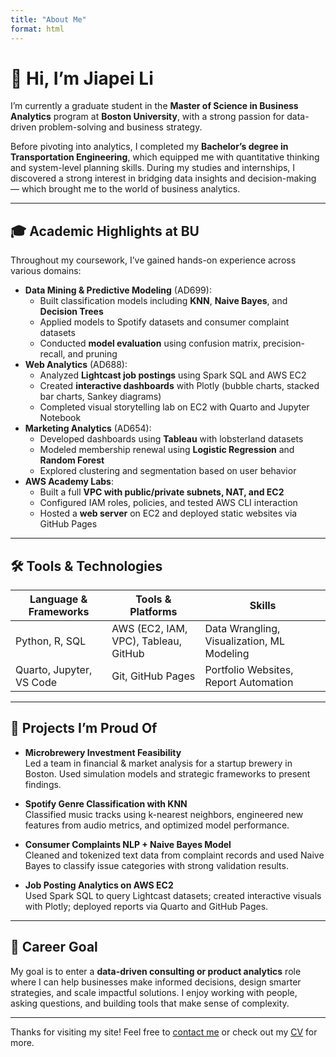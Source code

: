 ```yaml
---
title: "About Me"
format: html
---
```


# 👋 Hi, I'm Jiapei Li

I'm currently a graduate student in the **Master of Science in Business Analytics** program at **Boston University**, with a strong passion for data-driven problem-solving and business strategy.

Before pivoting into analytics, I completed my **Bachelor's degree in Transportation Engineering**, which equipped me with quantitative thinking and system-level planning skills. During my studies and internships, I discovered a strong interest in bridging data insights and decision-making — which brought me to the world of business analytics.

---

## 🎓 Academic Highlights at BU

Throughout my coursework, I've gained hands-on experience across various domains:

- **Data Mining & Predictive Modeling** (AD699):  
  - Built classification models including **KNN**, **Naive Bayes**, and **Decision Trees**  
  - Applied models to Spotify datasets and consumer complaint datasets  
  - Conducted **model evaluation** using confusion matrix, precision-recall, and pruning

- **Web Analytics** (AD688):  
  - Analyzed **Lightcast job postings** using Spark SQL and AWS EC2  
  - Created **interactive dashboards** with Plotly (bubble charts, stacked bar charts, Sankey diagrams)  
  - Completed visual storytelling lab on EC2 with Quarto and Jupyter Notebook

- **Marketing Analytics** (AD654):  
  - Developed dashboards using **Tableau** with lobsterland datasets  
  - Modeled membership renewal using **Logistic Regression** and **Random Forest**  
  - Explored clustering and segmentation based on user behavior

- **AWS Academy Labs**:  
  - Built a full **VPC with public/private subnets, NAT, and EC2**  
  - Configured IAM roles, policies, and tested AWS CLI interaction  
  - Hosted a **web server** on EC2 and deployed static websites via GitHub Pages

---

## 🛠️ Tools & Technologies

| Language & Frameworks | Tools & Platforms     | Skills                       |
|------------------------|-----------------------|-------------------------------|
| Python, R, SQL         | AWS (EC2, IAM, VPC), Tableau, GitHub | Data Wrangling, Visualization, ML Modeling |
| Quarto, Jupyter, VS Code | Git, GitHub Pages     | Portfolio Websites, Report Automation |

---

## 📌 Projects I’m Proud Of

- **Microbrewery Investment Feasibility**  
  Led a team in financial & market analysis for a startup brewery in Boston. Used simulation models and strategic frameworks to present findings.

- **Spotify Genre Classification with KNN**  
  Classified music tracks using k-nearest neighbors, engineered new features from audio metrics, and optimized model performance.

- **Consumer Complaints NLP + Naive Bayes Model**  
  Cleaned and tokenized text data from complaint records and used Naive Bayes to classify issue categories with strong validation results.

- **Job Posting Analytics on AWS EC2**  
  Used Spark SQL to query Lightcast datasets; created interactive visuals with Plotly; deployed reports via Quarto and GitHub Pages.

---

## 🎯 Career Goal

My goal is to enter a **data-driven consulting or product analytics** role where I can help businesses make informed decisions, design smarter strategies, and scale impactful solutions. I enjoy working with people, asking questions, and building tools that make sense of complexity.

---

Thanks for visiting my site!
Feel free to [contact me](contact.qmd) or check out my [CV](cv.qmd) for more.